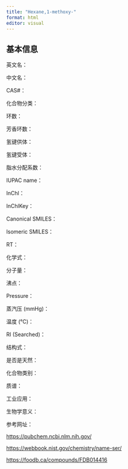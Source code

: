 ```yaml
---
title: "Hexane,1-methoxy-"
format: html
editor: visual
---
```


## 基本信息

英文名：

中文名：

CAS#：

化合物分类：

环数：

芳香环数：

氢键供体：

氢键受体：

脂水分配系数：

IUPAC name：

InChl：

InChlKey：

Canonical SMILES：

Isomeric SMILES：

RT：

化学式：

分子量：

沸点：

Pressure：

蒸汽压 (mmHg)：

温度 (℃)：

RI (Searched)：

结构式：

是否是天然：

化合物类别：

质谱：

工业应用：

生物学意义：

参考网址：

<https://pubchem.ncbi.nlm.nih.gov/>

<https://webbook.nist.gov/chemistry/name-ser/>

<https://foodb.ca/compounds/FDB014416>



